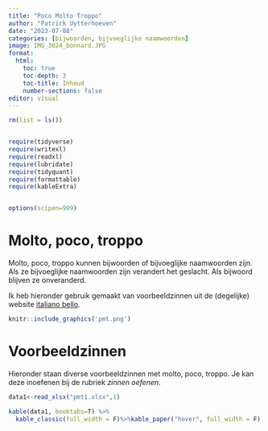 ```yaml
---
title: "Poco Molto Troppo"
author: "Patrick Uytterhoeven"
date: "2023-07-08"
categories: [bijwoorden, bijvoeglijke naamwoorden]
image: IMG_3024_bonnard.JPG
format:
  html:
    toc: true
    toc-depth: 3
    toc-title: Inhoud
    number-sections: false
editor: visual
---
```


```r
rm(list = ls())


require(tidyverse)
require(writexl)
require(readxl)
require(lubridate)
require(tidyquant)
require(formattable)
require(kableExtra)


options(scipen=999)
```


# Molto, poco, troppo

Molto, poco, troppo kunnen bijwoorden of bijvoeglijke naamwoorden zijn. Als ze bijvoeglijke naamwoorden zijn verandert het geslacht. Als bijwoord blijven ze onveranderd.

Ik heb hieronder gebruik gemaakt van voorbeeldzinnen uit de (degelijke) website [italiano bello](https://italiano-bello.com/en/italian-grammar/).

```r
knitr::include_graphics('pmt.png')
```

# Voorbeeldzinnen


Hieronder staan diverse voorbeeldzinnen met molto, poco, troppo.  Je kan deze inoefenen bij de rubriek *zinnen oefenen*.

```r
data1<-read_xlsx("pmt1.xlsx",1)
```

```r
kable(data1, booktabs=T) %>%
  kable_classic(full_width = F)%>%kable_paper("hover", full_width = F)
```
